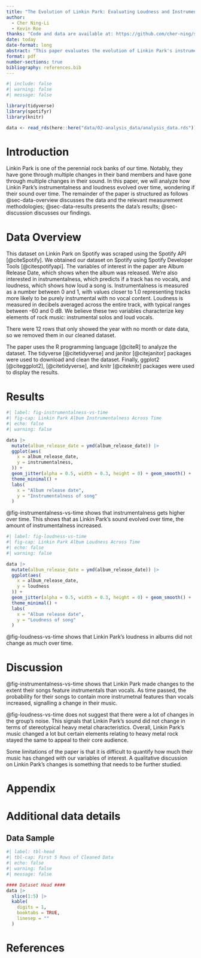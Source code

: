 ```yaml
---
title: "The Evolution of Linkin Park: Evaluating Loudness and Instrumentalness Across Time"
author: 
  - Cher Ning-Li
  - Kevin Roe
thanks: "Code and data are available at: https://github.com/cher-ning/spotify-data.git"
date: today
date-format: long
abstract: "This paper evaluates the evolution of Linkin Park's instrumentalness and loudness over their multiple albums. Our results suggest that Linkin Park's instrumentalness increased over time but their loundess remained the same, suggesting that they stayed true to their heavy metal roots. Future analysis should include a qualitative study of Linkin Park to validate our results."
format: pdf
number-sections: true
bibliography: references.bib
---
```


```r
#| include: false
#| warning: false
#| message: false

library(tidyverse)
library(spotifyr)
library(knitr)

data <- read_rds(here::here("data/02-analysis_data/analysis_data.rds"))

```


# Introduction {#sec-introduction}

Linkin Park is one of the perennial rock banks of our time. Notably, they have gone through multiple changes in their band members and have gone through multiple changes in their sound. In this paper, we will analyze how Linkin Park's instrumentalness and loudness evolved over time, wondering if their sound over time. The remainder of the paper is structured as follows @sec-data-overview discusses the data and the relevant measurement methodologies; @sec-data-results presents the data's results; @sec-discussion discusses our findings. 

# Data Overview {#sec-data-overview}

This dataset on Linkin Park on Spotify was scraped using the Spotify API [@citeSpotify]. We obtained our dataset on Spotify using Spotify Developer Tools [@citespotifyapi]. The variables of interest in the paper are Album Release Date, which shows when the album was released. We're also interested in instrumentalness, which predicts if a track has no vocals, and loudness, which shows how loud a song is. Instrumentalness is measured as a number between 0 and 1, with values closer to 1.0 representing tracks more likely to be purely instrumental with no vocal content. Loudness is measured in decibels averaged across the entire track, with typical ranges between -60 and 0 dB. We believe these two variables characterize key elements of rock music: instrumental solos and loud vocals.

There were 12 rows that only showed the year with no month or date data, so we removed them in our cleaned dataset. 

The paper uses the R programming language [@citeR] to analyze the dataset. The tidyverse [@citetidyverse] and janitor [@citejanitor] packages were used to download and clean the dataset. Finally, ggplot2 [@citeggplot2], [@citetidyverse], and knitr [@citeknitr] packages were used to display the results. 

# Results {#sec-data-results}

```r
#| label: fig-instrumentalness-vs-time
#| fig-cap: Linkin Park Album Instrumentalness Across Time
#| echo: false
#| warning: false

data |>
  mutate(album_release_date = ymd(album_release_date)) |>
  ggplot(aes(
    x = album_release_date,
    y = instrumentalness,
  )) +
  geom_jitter(alpha = 0.5, width = 0.3, height = 0) + geom_smooth() +
  theme_minimal() + 
  labs(
    x = "Album release date",
    y = "Instrumentalness of song"
  )
```

@fig-instrumentalness-vs-time shows that instrumentalness gets higher over time. This shows that as Linkin Park's sound evolved over time, the amount of instrumentalness increased. 

\newpage 
```r
#| label: fig-loudness-vs-time
#| fig-cap: Linkin Park Album Loudness Across Time
#| echo: false
#| warning: false

data |>
  mutate(album_release_date = ymd(album_release_date)) |>
  ggplot(aes(
    x = album_release_date,
    y = loudness
  )) +
  geom_jitter(alpha = 0.5, width = 0.3, height = 0) + geom_smooth() +
  theme_minimal() + 
  labs(
    x = "Album release date",
    y = "Loudness of song"
  )
```

@fig-loudness-vs-time shows that Linkin Park's loudness in albums did not change as much over time. 

# Discussion {#sec-discussion}

@fig-instrumentalness-vs-time shows that Linkin Park made changes to the extent their songs feature instrumentals than vocals. As time passed, the probability for their songs to contain more instrumetnal features than vocals increased, signalling a change in their music. 

@fig-loudness-vs-time does not suggest that there were a lot of changes in the group's noise. This signals that Linkin Park's sound did not change in terms of stereotypical heavy metal characteristics. Overall, Linkin Park's music changed a lot but certain elements relating to heavy metal rock stayed the same to appeal to their core audience. 

Some limitations of the paper is that it is difficult to quantify how much their music has changed with our variables of interest. A qualitative discussion on Linkin Park's changes is something that needs to be further studied. 

\newpage

\appendix

# Appendix {-}


# Additional data details

## Data Sample {#sec-appendix-sample}

```r
#| label: tbl-head
#| tbl-cap: First 5 Rows of Cleaned Data 
#| echo: false
#| warning: false
#| message: false

#### Dataset Head ####
data |>
  slice(1:5) |>
  kable(
    digits = 1,
    booktabs = TRUE,
    linesep = ""
  )

```
\newpage


# References


